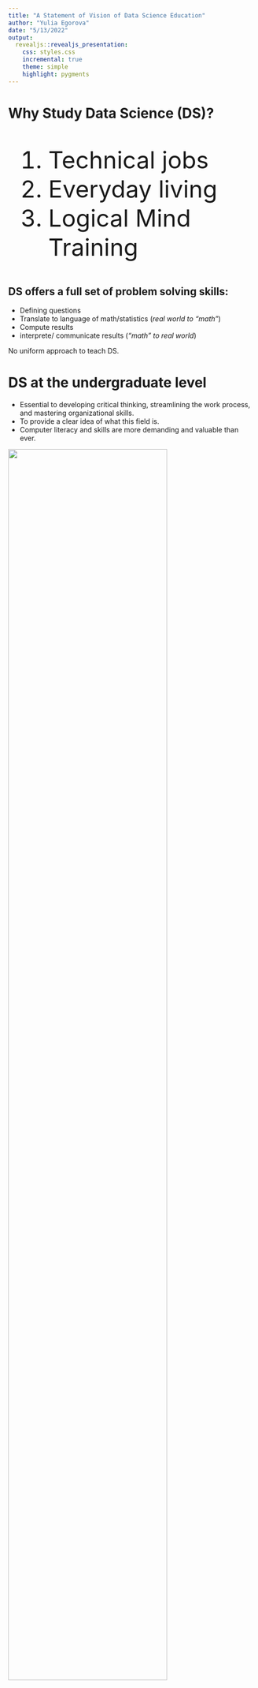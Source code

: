 ```yaml
---
title: "A Statement of Vision of Data Science Education"
author: "Yulia Egorova"
date: "5/13/2022"
output:
  revealjs::revealjs_presentation:
    css: styles.css
    incremental: true
    theme: simple
    highlight: pygments
---
```



# Why Study Data Science (DS)?

<font size="8">

1. Technical jobs
2. Everyday living
3. Logical Mind Training

</font>


## DS offers a full set of problem solving skills:

- Defining questions
- Translate to language of math/statistics (*real world to "math"*)
- Compute results
- interprete/ communicate results (*"math" to real world*)

::: fragment
No uniform approach to teach DS.
::: 

# DS at the undergraduate level

::: nonincremental

- Essential to developing critical thinking, streamlining the work process, and mastering organizational skills. 
- To provide a clear idea of what this field is. 
- Computer literacy and skills are more demanding and valuable than ever. 

::: 

![](images/ima_data_scientist.png){width=80%}


------------------------------------

I don't think that a single 'information session' will be sufficient 

::: nonincremental
- Introduction to Data Science course  
- Overarching theme: iterative 'lifestyle' process of DS: 
- Get acquainted with a plethora of various techniques and methods, along with their strengths, weaknesses, and applicability. 
- workflow + organisation
::: 


-------------------------------------------------------------

If interested, students need to have a chance to explore the field in more detail. 

::: nonincremental
- DS is an inherently interdisciplinary area 
- Taken as a double major or minor  
- ‘Connector’ courses 
::: 

------------------------------------------------------- 

DS students can be a catalyst for new thinking in interdisciplinary approaches. 

::: nonincremental
- Theory track to target students with strong theoretical fundamentals 
- Speaker series, Networking events, Internship opportunities 
:::


# DS during a transition period

::: nonincremental
- In many universities,BSc in computer science or statistics is a prerequisite to getting into MDS. 
- UBC takes a different approach.
- Increases diversity in the classroom
- But also creates wider gap between students
:::

::: fragment
::: nonincremental

To bridge the gap and to introduce people to the field 

- conversion courses 
- a short crash course (2–4 weeks) 
:::
:::

# DS at the graduate level

DS aim to solve real-world problems, to address domain-specific problems, and to create experiential learning opportunities for students. 

- Engaging students through a capstone project, practicum courses, or short-term work
- Many opportunities should be created to expose students to cutting-edge developments in data science for further study.

::: fragment
::: nonincremental
Furthermore, education does not just happen in school and is not necessary for university students only.

- Apart from bringing students to the business world, as educators, we need to bring business owners to us.
:::
:::

----------------------------------

Links with grad students from otehr Departments 

::: nonincremental
- Bridging courses between different UBC departments.
- Many grad students working on their theses do not have enough statistical training and are not familiar with proper data analysis workflow. 
- Data literacy should be one of the central themes of data science education. 
:::


----------------------------------------

# Distance Education courses & Online Materials

- Microcertificate Program
- DE course for programming in R
- Visualizing statistics: https://www.zoology.ubc.ca/~whitlock/Kingfisher/KFhomepage.htm 


